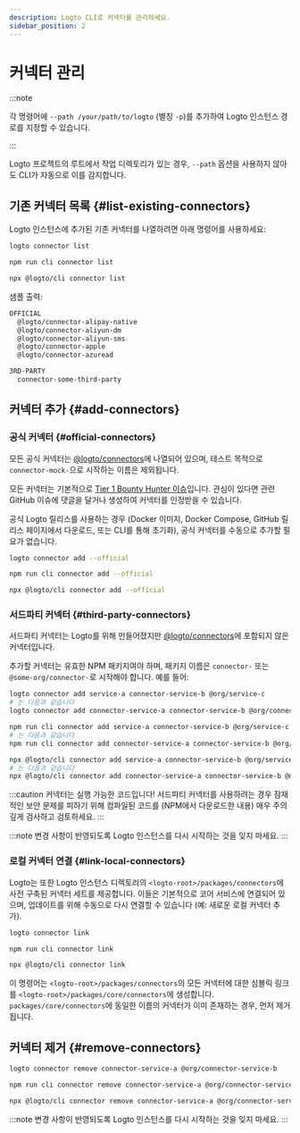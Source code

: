 ```yaml
---
description: Logto CLI로 커넥터를 관리하세요.
sidebar_position: 2
---
```



# 커넥터 관리

:::note

각 명령어에 `--path /your/path/to/logto` (별칭 `-p`)를 추가하여 Logto 인스턴스 경로를 지정할 수 있습니다.

:::

Logto 프로젝트의 루트에서 작업 디렉토리가 있는 경우, `--path` 옵션을 사용하지 않아도 CLI가 자동으로 이를 감지합니다.

## 기존 커넥터 목록 \{#list-existing-connectors}

Logto 인스턴스에 추가된 기존 커넥터를 나열하려면 아래 명령어를 사용하세요:

<Tabs groupId="cmd">

  <TabItem value="cli" label="CLI">

```bash
logto connector list
```

  </TabItem>
  <TabItem value="local" label="Local">

```bash
npm run cli connector list
```

  </TabItem>
  
  <TabItem value="npx" label="npx">

```bash
npx @logto/cli connector list
```

  </TabItem>

</Tabs>

샘플 출력:

```bash
OFFICIAL
  @logto/connector-alipay-native
  @logto/connector-aliyun-dm
  @logto/connector-aliyun-sms
  @logto/connector-apple
  @logto/connector-azuread

3RD-PARTY
  connector-some-third-party
```

## 커넥터 추가 \{#add-connectors}

### 공식 커넥터 \{#official-connectors}

모든 공식 커넥터는 [@logto/connectors](https://github.com/logto-io/logto/tree/master/packages/connectors)에 나열되어 있으며, 테스트 목적으로 `connector-mock-`으로 시작하는 이름은 제외됩니다.

<Admonition type="tip" title="기여자를 찾습니다!">

모든 커넥터는 기본적으로 [Tier 1 Bounty Hunter 이슈](https://github.com/logto-io/logto/issues/1861)입니다. 관심이 있다면 관련 GitHub 이슈에 댓글을 달거나 생성하여 커넥터를 인정받을 수 있습니다.

</Admonition>

공식 Logto 릴리스를 사용하는 경우 (Docker 이미지, Docker Compose, GitHub 릴리스 페이지에서 다운로드, 또는 CLI를 통해 초기화), 공식 커넥터를 수동으로 추가할 필요가 없습니다.

<Tabs groupId="cmd">

  <TabItem value="cli" label="CLI">

```bash
logto connector add --official
```

  </TabItem>
  <TabItem value="local" label="Local">

```bash
npm run cli connector add --official
```

  </TabItem>
  <TabItem value="npx" label="npx">

```bash
npx @logto/cli connector add --official
```

  </TabItem>

</Tabs>

### 서드파티 커넥터 \{#third-party-connectors}

서드파티 커넥터는 Logto를 위해 만들어졌지만 [@logto/connectors](https://github.com/logto-io/logto/tree/master/packages/connectors)에 포함되지 않은 커넥터입니다.

추가할 커넥터는 유효한 NPM 패키지여야 하며, 패키지 이름은 `connector-` 또는 `@some-org/connector-`로 시작해야 합니다. 예를 들어:

<Tabs groupId="cmd">

  <TabItem value="cli" label="CLI">

```bash
logto connector add service-a connector-service-b @org/service-c
# 는 다음과 같습니다
logto connector add connector-service-a connector-service-b @org/connector-service-c
```

  </TabItem>
  <TabItem value="local" label="Local">

```bash
npm run cli connector add service-a connector-service-b @org/service-c
# 는 다음과 같습니다
npm run cli connector add connector-service-a connector-service-b @org/connector-service-c
```

  </TabItem>
  <TabItem value="npx" label="npx">

```bash
npx @logto/cli connector add service-a connector-service-b @org/service-c
# 는 다음과 같습니다
npx @logto/cli connector add connector-service-a connector-service-b @org/connector-service-c
```

  </TabItem>

</Tabs>

:::caution
커넥터는 실행 가능한 코드입니다! 서드파티 커넥터를 사용하려는 경우 잠재적인 보안 문제를 피하기 위해 컴파일된 코드를 (NPM에서 다운로드한 내용) 매우 주의 깊게 검사하고 검토하세요.
:::

:::note
변경 사항이 반영되도록 Logto 인스턴스를 다시 시작하는 것을 잊지 마세요.
:::

### 로컬 커넥터 연결 \{#link-local-connectors}

Logto는 또한 Logto 인스턴스 디렉토리의 `<logto-root>/packages/connectors`에 사전 구축된 커넥터 세트를 제공합니다. 이들은 기본적으로 코어 서비스에 연결되어 있으며, 업데이트를 위해 수동으로 다시 연결할 수 있습니다 (예: 새로운 로컬 커넥터 추가).

<Tabs groupId="cmd">

  <TabItem value="cli" label="CLI">

```bash
logto connector link
```

  </TabItem>
  <TabItem value="local" label="Local">

```bash
npm run cli connector link
```

  </TabItem>
  <TabItem value="npx" label="npx">

```bash
npx @logto/cli connector link
```

  </TabItem>

</Tabs>

이 명령어는 `<logto-root>/packages/connectors`의 모든 커넥터에 대한 심볼릭 링크를 `<logto-root>/packages/core/connectors`에 생성합니다. `packages/core/connectors`에 동일한 이름의 커넥터가 이미 존재하는 경우, 먼저 제거됩니다.

## 커넥터 제거 \{#remove-connectors}

<Tabs groupId="cmd">

  <TabItem value="cli" label="CLI">

```bash
logto connector remove connector-service-a @org/connector-service-b
```

  </TabItem>
  <TabItem value="local" label="Local">

```bash
npm run cli connector remove connector-service-a @org/connector-service-b
```

  </TabItem>
  <TabItem value="npx" label="npx">

```bash
npx @logto/cli connector remove connector-service-a @org/connector-service-b
```

  </TabItem>

</Tabs>

:::note
변경 사항이 반영되도록 Logto 인스턴스를 다시 시작하는 것을 잊지 마세요.
:::
